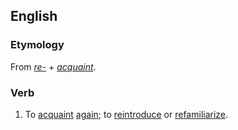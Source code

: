 ==English==

===Etymology===
From ''[[re-]]'' + ''[[acquaint]]''.

===Verb===
{{en-verb}}

# To [[acquaint]] [[again]]; to [[reintroduce]] or [[refamiliarize]].